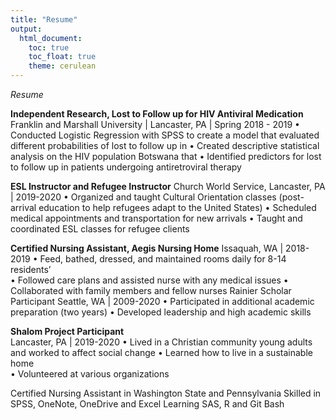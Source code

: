 ```yaml
---
title: "Resume"
output: 
  html_document:
    toc: true
    toc_float: true
    theme: cerulean
---
```


_Resume_

**Independent Research, Lost to Follow up for HIV Antiviral Medication**                                  
Franklin and Marshall University | Lancaster, PA | Spring 2018 - 2019
•	Conducted Logistic Regression with SPSS to create a model that evaluated different probabilities of lost to follow up in 
•	Created  descriptive statistical analysis  on the HIV population Botswana that 
•	Identified predictors for lost to follow up in patients undergoing antiretroviral therapy 

**ESL Instructor and Refugee Instructor** 
Church World Service, Lancaster, PA | 2019-2020
•	Organized and taught Cultural Orientation classes (post-arrival education to help refugees adapt to the United States) 
•	Scheduled medical appointments and transportation for new arrivals 
•	Taught and coordinated ESL classes for refugee clients 

**Certified Nursing Assistant, Aegis Nursing Home** 
Issaquah, WA | 2018- 2019
•	Feed, bathed, dressed, and maintained rooms daily for 8-14 residents’  
•	Followed care plans and assisted nurse with any medical issues 
•	Collaborated with family members and fellow nurses
Rainier Scholar Participant 
Seattle, WA | 2009-2020
•	Participated in additional academic preparation (two years) 
•	Developed leadership and high academic skills 

**Shalom Project Participant**  
Lancaster, PA | 2019-2020
•	Lived in a Christian community young adults and worked to affect social change 
•	Learned how to live in a sustainable home  
•	Volunteered at various organizations 


Certified Nursing Assistant in Washington State and Pennsylvania
Skilled in SPSS, OneNote, OneDrive and Excel
Learning  SAS, R and Git Bash   

